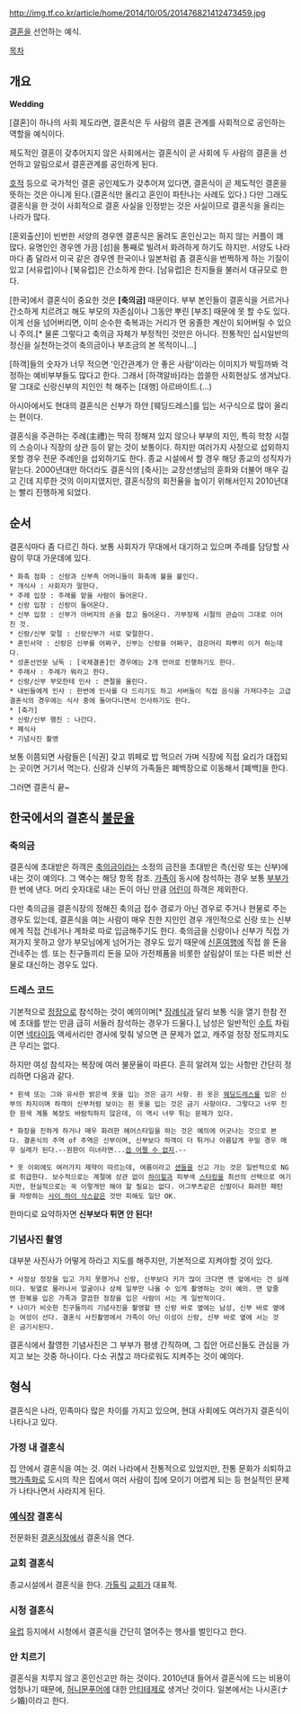 http://img.tf.co.kr/article/home/2014/10/05/201476821412473459.jpg

[[결혼]]을 선언하는 예식.

[[목차]]
== 개요 ==
'''Wedding'''

[결혼]이 하나의 사회 제도라면, 결혼식은 두 사람의 결혼 관계를 사회적으로 공인하는 역할을 예식이다.

제도적인 결혼이 갖추어지지 않은 사회에서는 결혼식이 곧 사회에 두 사람의 결혼을 선언하고 알림으로서 결혼관계를 공인하게 된다.

[[호적]] 등으로 국가적인 결혼 공인제도가 갖추어져 있다면, 결혼식이 곧 제도적인 결혼을 뜻하는 것은 아니게 된다.(결혼식만 올리고 혼인이 파탄나는 사례도 있다.) 다만 그래도 결혼식을 한 것이 사회적으로 결혼 사실을 인정받는 것은 사실이므로 결혼식을 올리는 나라가 많다.

[혼외출산]이 빈번한 서양의 경우엔 결혼식은 올려도 혼인신고는 하지 않는 커플이 꽤 많다. 유명인인 경우엔 가끔 [섬]을 통째로 빌려서 화려하게 하기도 하지만. 서양도 나라마다 좀 달라서 미국 같은 경우엔 한국이나 일본처럼 좀 결혼식을 번쩍하게 하는 기질이 있고 [서유럽]이나 [북유럽]은 간소하게 한다. [남유럽]은 친지들을 불러서 대규모로 한다.

[한국]에서 결혼식이 중요한 것은 '''[축의금]''' 때문이다. 부부 본인들이 결혼식을 거르거나 간소하게 치르려고 해도 부모의 자존심이나 그동안 뿌린 [부조] 때문에 못 할 수도 있다. 이게 선을 넘어버리면, 이미 순수한 축복과는 거리가 먼 옹졸한 계산이 되어버릴 수 있으니 주의.[* 물론 그렇다고 축의금 자체가 부정적인 것만은 아니다. 전통적인 십시일반의 정신을 실천하는것이 축의금이나 부조금의 본 목적이니...]

[하객]들의 숫자가 너무 적으면 '인간관계가 안 좋은 사람'이라는 이미지가 박힐까봐 걱정하는 예비부부들도 많다고 한다. 그래서 [하객알바]라는 씁쓸한 사회현상도 생겨났다. 말 그대로 신랑신부의 지인인 척 해주는 [대행] 아르바이트.(...) 

아시아에서도 현대의 결혼식은 신부가 하얀 [웨딩드레스]를 입는 서구식으로 많이 올리는 편이다.

결혼식을 주관하는 주례(主禮)는 딱히 정해져 있지 않으나 부부의 지인, 특히 학창 시절의 스승이나 직장의 상관 등이 맡는 것이 보통이다. 하지만 여러가지 사정으로 섭외하지 못할 경우 전문 주례인을 섭외하기도 한다. 종교 시설에서 할 경우 해당 종교의 성직자가 맡는다.
2000년대만 하더라도 결혼식의 [축사]는 교장선생님의 훈화와 더불어 매우 길고 긴데 지루한 것의 이미지였지만, 결혼식장의 회전율을 높이기 위해서인지 2010년대는 빨리 진행하게 되었다.

== 순서 ==
결혼식마다 좀 다르긴 하다. 보통 사회자가 무대에서 대기하고 있으며 주례를 담당할 사람이 무대 가운데에 있다.

 * 화촉 점화 : 신랑과 신부측 어머니들이 화촉에 불을 붙인다.
 * 개식사 : 사회자가 말한다.
 * 주례 입장 : 주례를 맡을 사람이 들어온다.
 * 신랑 입장 : 신랑이 들어온다.
 * 신부 입장 : 신부가 아버지의 손을 잡고 들어온다. 가부장제 시절의 관습이 그대로 이어진 것.
 * 신랑/신부 맞절 : 신랑신부가 서로 맞절한다.
 * 혼인서약 : 신랑은 신부를 어쩌구, 신부는 신랑을 어쩌구, 검은머리 파뿌리 이거 하는데다.
 * 성혼선언문 낭독 : [국제결혼]인 경우에는 2개 언어로 진행하기도 한다.
 * 주례사 : 주례가 뭐라고 한다.
 * 신랑/신부 부모한테 인사 : 큰절을 올린다.
 * 내빈들에게 인사 : 한번에 인사를 다 드리기도 하고 서버들이 직접 음식을 가져다주는 고급결혼식의 경우에는 식사 중에 돌아다니면서 인사하기도 한다.
 * [축가]
 * 신랑/신부 행진 : 나간다.
 * 폐식사
 * 기념사진 촬영

보통 이쯤되면 사람들은 [식권] 갖고 뷔페로 밥 먹으러 가며 식장에 직접 요리가 대접되는 곳이면 거기서 먹는다. 신랑과 신부의 가족들은 폐백장으로 이동해서 [폐백]을 한다.

그러면 결혼식 끝~
== 한국에서의 결혼식 [[불문율]] ==
=== 축의금 ===
결혼식에 초대받은 하객은 [[축의금]]이라는 소정의 금전을 초대받은 측(신랑 또는 신부)에 내는 것이 예의다. 그 액수는 해당 항목 참조. [[가족]]이 동시에 참석하는 경우 보통 [[부부]]가 한 번에 낸다. 머리 숫자대로 내는 돈이 아닌 만큼 [[어린이]] 하객은 제외한다.

다만 축의금을 결혼식장의 정해진 축의금 접수 경로가 아닌 경우로 주거나 현물로 주는 경우도 있는데, 결혼식을 여는 사람이 매우 친한 지인인 경우 개인적으로 신랑 또는 신부에게 직접 건네거나 계좌로 따로 입금해주기도 한다. 축의금을 신랑이나 신부가 직접 가져가지 못하고 양가 부모님에게 넘어가는 경우도 있기 때문에 [[신혼여행]]에 직접 쓸 돈을 건네주는 셈. 또는 친구들끼리 돈을 모아 가전제품을 비롯한 살림살이 또는 다른 비싼 선물로 대신하는 경우도 있다.

=== 드레스 코드 ===
기본적으로 [[정장]]으로 참석하는 것이 예의이며[* [[장례식]]과 달리 보통 식을 열기 한참 전에 초대를 받는 만큼 급히 서둘러 참석하는 경우가 드물다.], 남성은 일반적인 [[수트]] 차림이면 [[넥타이]]등 액세서리만 경사에 맞춰 넣으면 큰 문제가 없고, 캐주얼 정장 정도까지도 큰 무리는 없다. 

하지만 여성 참석자는 복장에 여러 불문율이 따른다. 흔히 알려져 있는 사항만 간단히 정리하면 다음과 같다.

 * 흰색 또는 그와 유사한 밝은색 옷을 입는 것은 금기 사항. 흰 옷은 [[웨딩드레스]]를 입은 신부의 차지이며 하객이 신부처럼 보이는 흰 옷을 입는 것은 금기 사항이다. 그렇다고 너무 진한 원색 계통 복장도 바람직하지 않은데, 이 역시 너무 튀는 문제가 있다.

 * 화장을 진하게 하거나 매우 화려한 헤어스타일을 하는 것은 예의에 어긋나는 것으로 본다. 결혼식의 주역 of 주역은 신부이며, 신부보다 하객이 더 튀거나 아름답게 꾸밀 경우 매우 실례가 된다.--원판이 미녀라면...[[씁 어쩔 수 없지]].--

 * 옷 이외에도 여러가지 제약이 따르는데, 여름이라고 [[샌들]]을 신고 가는 것은 일반적으로 NG로 취급한다. 보수적으로는 계절에 상관 없이 [[하이힐]]과 피부색 [[스타킹]]을 최선의 선택으로 여기지만, 현실적으로는 꼭 이렇게만 해야 할 필요는 없다. 어그부츠같은 신발이나 화려한 패턴을 자랑하는 [[사이 하이 삭스]]같은 것만 피해도 일단 OK.

한마디로 요약하자면 '''신부보다 튀면 안 된다!'''

=== 기념사진 촬영 ===
대부분 사진사가 어떻게 하라고 지도를 해주지만, 기본적으로 지켜야할 것이 있다.

 * 사정상 정장을 입고 가지 못했거나 신랑, 신부보다 키가 많이 크다면 맨 앞에서는 건 실례이다. 뒷열로 물러나서 얼굴이나 상체 일부만 나올 수 있게 촬영하는 것이 예의. 맨 앞줄엔 한복을 입은 가족과 깔끔한 정장을 입은 사람이 서는 게 일반적이다.
 * 나이가 비슷한 친구들끼리 기념사진을 촬영할 땐 신랑 바로 옆에는 남성, 신부 바로 옆에는 여성이 선다. 결혼식 사진촬영에서 가족이 아닌 이성이 신랑, 신부 바로 옆에 서는 것은 금기시된다.

결혼식에서 촬영한 기념사진은 그 부부가 평생 간직하며, 그 집안 어르신들도 관심을 가지고 보는 것중 하나이다. 다소 귀찮고 까다로워도 지켜주는 것이 예의다.

== 형식 ==
결혼식은 나라, 민족마다 많은 차이를 가지고 있으며, 현대 사회에도 여러가지 결혼식이 나타나고 있다.

=== 가정 내 결혼식 ===
집 안에서 결혼식을 여는 것. 여러 나라에서 전통적으로 있었지만, 전통 문화가 쇠퇴하고 [[핵가족화]]로 도시의 작은 집에서 여러 사람이 집에 모이기 어렵게 되는 등 현실적인 문제가 나타나면서 사라지게 된다.

=== [[예식장]] 결혼식 ===
전문화된 [[결혼식장]]에서 결혼식을 연다.

=== 교회 결혼식 ===
종교시설에서 결혼식을 한다. [[가톨릭]] [[교회]]가 대표적.

=== 시청 결혼식 ===
[[유럽]] 등지에서 시청에서 결혼식을 간단히 열어주는 행사를 벌인다고 한다.

=== 안 치르기 ===
결혼식을 치루지 않고 혼인신고만 하는 것이다. 2010년대 들어서 결혼식에 드는 비용이 엄청나기 때문에, [[허니문푸어]]에 대한 [[안티테제]]로 생겨난 것이다. 일본에서는 나시혼(ナシ婚)이라고 한다.
